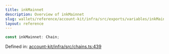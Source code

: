 ```yaml
---
title: inkMainnet
description: Overview of inkMainnet
slug: wallets/reference/account-kit/infra/src/exports/variables/inkMainnet
layout: reference
---
```


```ts
const inkMainnet: Chain;
```

Defined in: [account-kit/infra/src/chains.ts:439](https://github.com/alchemyplatform/aa-sdk/blob/e3c1a23e6e03f44bf2db3afddb97a91b175cba58/account-kit/infra/src/chains.ts#L439)
